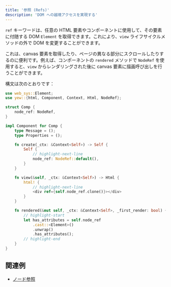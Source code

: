 ```yaml
---
title: '参照 (Refs)'
description: 'DOM への越境アクセスを実現する'
---
```


`ref` キーワードは、任意の HTML 要素やコンポーネントに使用して、その要素に付随する DOM `Element` を取得できます。これにより、`view` ライフサイクルメソッドの外で DOM を変更することができます。

これは、canvas 要素を取得したり、ページの異なる部分にスクロールしたりするのに便利です。例えば、コンポーネントの `rendered` メソッドで `NodeRef` を使用すると、`view` からレンダリングされた後に canvas 要素に描画呼び出しを行うことができます。

構文は次のとおりです：

```rust
use web_sys::Element;
use yew::{html, Component, Context, Html, NodeRef};

struct Comp {
    node_ref: NodeRef,
}

impl Component for Comp {
    type Message = ();
    type Properties = ();

    fn create(_ctx: &Context<Self>) -> Self {
        Self {
            // highlight-next-line
            node_ref: NodeRef::default(),
        }
    }

    fn view(&self, _ctx: &Context<Self>) -> Html {
        html! {
            // highlight-next-line
            <div ref={self.node_ref.clone()}></div>
        }
    }

    fn rendered(&mut self, _ctx: &Context<Self>, _first_render: bool) {
        // highlight-start
        let has_attributes = self.node_ref
            .cast::<Element>()
            .unwrap()
            .has_attributes();
        // highlight-end
    }
}
```

## 関連例

-   [ノード参照](https://github.com/yewstack/yew/tree/master/examples/node_refs)
